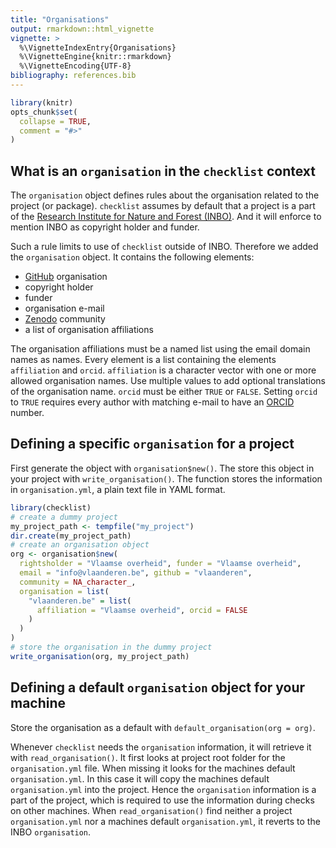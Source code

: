 ```yaml
---
title: "Organisations"
output: rmarkdown::html_vignette
vignette: >
  %\VignetteIndexEntry{Organisations}
  %\VignetteEngine{knitr::rmarkdown}
  %\VignetteEncoding{UTF-8}
bibliography: references.bib
---
```


```r
library(knitr)
opts_chunk$set(
  collapse = TRUE,
  comment = "#>"
)
```

## What is an `organisation` in the `checklist` context

The `organisation` object defines rules about the organisation related to the project (or package).
`checklist` assumes by default that a project is a part of the [Research Institute for Nature and Forest (INBO)](https://www.vlaanderen.be/inbo/).
And it will enforce to mention INBO as copyright holder and funder.

Such a rule limits to use of `checklist` outside of INBO.
Therefore we added the `organisation` object.
It contains the following elements:

- [GitHub](https://github.com) organisation
- copyright holder
- funder
- organisation e-mail
- [Zenodo](https://zenodo.org) community
- a list of organisation affiliations

The organisation affiliations must be a named list using the email domain names as names.
Every element is a list containing the elements `affiliation` and `orcid`.
`affiliation` is a character vector with one or more allowed organisation names.
Use multiple values to add optional translations of the organisation name.
`orcid` must be either `TRUE` or `FALSE`.
Setting `orcid` to `TRUE` requires every author with matching e-mail to have an [ORCID](https://orcid.org/) number.

## Defining a specific `organisation` for a project

First generate the object with `organisation$new()`.
The store this object in your project with `write_organisation()`.
The function stores the information in `organisation.yml`, a plain text file in YAML format.

```r
library(checklist)
# create a dummy project
my_project_path <- tempfile("my_project")
dir.create(my_project_path)
# create an organisation object
org <- organisation$new(
  rightsholder = "Vlaamse overheid", funder = "Vlaamse overheid",
  email = "info@vlaanderen.be", github = "vlaanderen",
  community = NA_character_,
  organisation = list(
    "vlaanderen.be" = list(
      affiliation = "Vlaamse overheid", orcid = FALSE
    )
  )
)
# store the organisation in the dummy project
write_organisation(org, my_project_path)
```

## Defining a default `organisation` object for your machine

Store the organisation as a default with `default_organisation(org = org)`.

Whenever `checklist` needs the `organisation` information, it will retrieve it with `read_organisation()`.
It first looks at project root folder for the `organisation.yml` file.
When missing it looks for the machines default `organisation.yml`.
In this case it will copy the machines default `organisation.yml` into the project.
Hence the `organisation` information is a part of the project, which is required to use the information during checks on other machines.
When `read_organisation()` find neither a project `organisation.yml` nor a machines default `organisation.yml`, it reverts to the INBO `organisation`.
